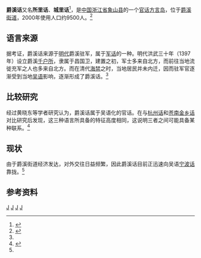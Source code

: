 {{Infobox Language
|name= 爵溪话
|nativename=
|states= [[中国|中国]][[浙江|浙江]][[象山|象山]][[爵溪街道|爵溪街道]]
|region=
|speakers= 约9500人
|rank=
|familycolor= 漢藏語系
|fam1= [[漢藏語系|漢藏語系]]
|fam2= [[漢語族|漢語族]]
|fam3= [[官话|官话]]
|fam4= ([[军家话|军家话]])
|nation= 
|agency= 
|iso1=zh
|iso2b=chi
|iso2t=zho
|iso3=cmn
}}
'''爵溪话'''又名'''所里话'''、'''城里话'''<ref>{{cite web|url=http://cmspub.cnnb.com.cn/xslyw/system/2008/02/18/010029630.shtml|title=趣谈象山方言|publisher=象山旅游网|date=2008-02-18|accessdate=2011-04-26|archive-url=https://web.archive.org/web/20090506050030/http://cmspub.cnnb.com.cn/xslyw/system/2008/02/18/010029630.shtml|archive-date=2009-05-06|dead-url=yes}}</ref>，是[[中国|中国]][[浙江省|浙江省]][[象山县|象山县]]的一个[[官话|官话]][[方言岛|方言岛]]，位于[[爵溪街道|爵溪街道]]，2000年使用人口约9500人。<ref name="main">{{cite conference|title=浙江象山县爵溪“所里话”音系|author=黄晓东|date=2006-03|conference=第四届国际吴方言学术研讨会|place=[[宁波|宁波]]}}</ref>

== 语言来源 ==
据考证，爵溪话来源于[[明代|明代]]爵溪驻军，属于[[军话|军话]]的一种。明代洪武三十年（1397年）设立爵溪[[千户所|千户所]]，隶属于昌国卫，建置之初，军士多来自北方，而前往当地流徙充军之人也多来自北方。而在清代[[海禁|海禁]]之时，当地居民并未内迁，因而驻军官逐渐受到当地[[吴语|吴语]]影响，逐渐形成了爵溪话。<ref name="main" />

== 比较研究 ==
经过黄晓东等学者研究认为，爵溪话属于吴语化的官话。在与[[杭州话|杭州话]]和[[苍南|苍南]][[金乡话|金乡话]]对比研究后发现，这三种语言所具备的特征高度相同，这说明三者之间可能具备某种联系。<ref name="research">{{cite journal|title=吴徽语区内的方言岛|author=曹志耘|coauthor=黄晓东|journal=语言的多视角考察|publisher=南洋理工大学中华语言文化中心|year=2007}}</ref>

== 现状 ==
由于爵溪街道经济发达，对外交往日益频繁，因此爵溪话目前正迅速向吴语[[宁波话|宁波话]]靠拢。<ref name="research" />

== 参考资料 ==
{{reflist}}

{{汉语}}
{{中國語言}}
{{官話}}

[[Category:官话|J]]
[[Category:浙江语言|J]]
[[Category:宁波文化|J]]
[[Category:象山县|J]]